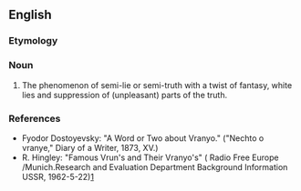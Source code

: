==English==

===Etymology===
{{Russ.}}
{{etystub}}

===Noun===
{{en-noun|-}}

# The phenomenon of semi-lie or semi-truth with a twist of fantasy, white lies and suppression of (unpleasant) parts of the truth.
{{rfex}}

===References===
*Fyodor Dostoyevsky: "A Word or Two about Vranyo." ("Nechto o vranye," Diary of a Writer, 1873, XV.)
*R. Hingley: "Famous Vrun's and Their Vranyo's" ( Radio Free Europe /Munich.Research and Evaluation Department Background Information USSR, 1962-5-22)[http://www.osa.ceu.hu/files/holdings/300/8/3/text/60-3-312.shtml]